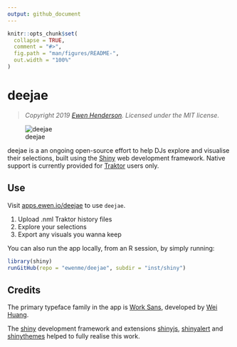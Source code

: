 ```yaml
---
output: github_document
---
```


<!-- README.md is generated from README.Rmd. Please edit that file -->

```r
knitr::opts_chunk$set(
  collapse = TRUE,
  comment = "#>",
  fig.path = "man/figures/README-",
  out.width = "100%"
)
```

# deejae

> *Copyright 2019 [Ewen Henderson](http://ewen.io/). Licensed under the MIT license.*

![deejae](example_screenshot.png)

deejae is a an ongoing open-source effort to help DJs explore and visualise their selections, built using the [Shiny](https://shiny.rstudio.com/) web development framework. Native support is currently provided for [Traktor](https://www.native-instruments.com/en/products/traktor/) users only.

## Use

Visit [apps.ewen.io/deejae](https://apps.ewen.io/deejae/) to use `deejae`.

1. Upload .nml Traktor history files
2. Explore your selections
3. Export any visuals you wanna keep

You can also run the app locally, from an R session, by simply running:

```r
library(shiny)
runGitHub(repo = "ewenme/deejae", subdir = "inst/shiny")
```

## Credits

The primary typeface family in the app is [Work Sans](https://github.com/weiweihuanghuang/Work-Sans), developed by [Wei Huang](https://twitter.com/w__h_). 

The [shiny](https://cran.r-project.org/web/packages/shiny/index.html) development framework and extensions [shinyjs](https://cran.r-project.org/web/packages/shinyjs/index.html), [shinyalert](https://cran.r-project.org/web/packages/shinyalert/index.html) and [shinythemes](http://rstudio.github.io/shinythemes/) helped to fully realise this work. 
